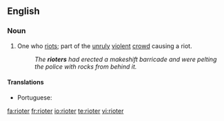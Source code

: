 ==English==

===Noun===
{{en-noun}}

# One who [[riot]]s; part of the [[unruly]] [[violent]] [[crowd]] causing a riot.
#: ''The '''rioters''' had erected a makeshift barricade and were pelting the police with rocks from behind it.''

====Translations====
{{trans-top|one who riots}}
* Portuguese: {{t+|pt|baderneiro|m}}
{{trans-mid}}
{{trans-bottom}}

[[fa:rioter]]
[[fr:rioter]]
[[io:rioter]]
[[te:rioter]]
[[vi:rioter]]